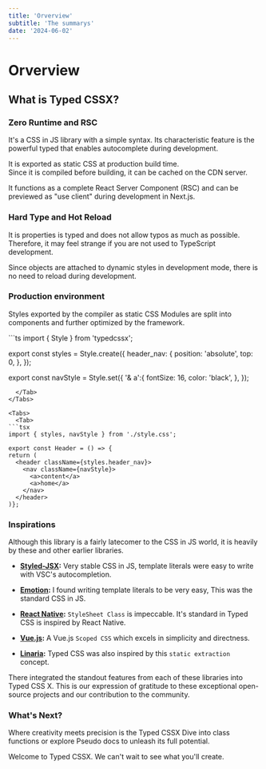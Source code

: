 ```yaml
---
title: 'Orverview'
subtitle: 'The summarys'
date: '2024-06-02'
---
```


<TocBot />

# Orverview

## What is Typed CSSX?

### Zero Runtime and RSC

It's a CSS in JS library with a simple syntax. Its characteristic feature is the powerful typed that enables autocomplete during development.

It is exported as static CSS at production build time.  
Since it is compiled before building, it can be cached on the CDN server.

It functions as a complete React Server Component (RSC) and can be previewed as "use client" during development in Next.js.

### Hard Type and Hot Reload

It is properties is typed and does not allow typos as much as possible.  
Therefore, it may feel strange if you are not used to TypeScript development.

Since objects are attached to dynamic styles in development mode, there is no need to reload during development.

### Production environment

Styles exported by the compiler as static CSS Modules are split into components and further optimized by the framework.

<Tabs>
  <Tab>
```ts
import { Style } from 'typedcssx';

export const styles = Style.create({
  header_nav: {
    position: 'absolute',
    top: 0,
  },
});

export const navStyle = Style.set({
  '& a':{
    fontSize: 16,
    color: 'black',
  },
});
```
  </Tab>
</Tabs>

<Tabs>
  <Tab>
```tsx
import { styles, navStyle } from './style.css';

export const Header = () => {
return (
  <header className={styles.header_nav}>
    <nav className={navStyle}>
      <a>content</a>
      <a>home</a>
    </nav>
  </header>
)};
```
  </Tab>
</Tabs>

### Inspirations

Although this library is a fairly latecomer to the CSS in JS world, it is heavily by these and other earlier libraries.

- **[Styled-JSX](https://styled-system.com/):** Very stable CSS in JS, template literals were easy to write with VSC's autocompletion.

- **[Emotion](https://emotion.sh/docs/introduction/):** I found writing template literals to be very easy, This was the standard CSS in JS.

- **[React Native](https://reactnative.dev/):** `StyleSheet Class` is impeccable. It's standard in Typed CSS is inspired by React Native.

- **[Vue.js](https://vuejs.org/):** A Vue.js `Scoped CSS` which excels in simplicity and directness.

- **[Linaria](https://github.com/callstack/linaria):** Typed CSS was also inspired by this `static extraction` concept.

There integrated the standout features from each of these libraries into Typed CSS X. This is our expression of gratitude to these exceptional open-source projects and our contribution to the community.

### What's Next?

Where creativity meets precision is the Typed CSSX Dive into class functions or explore Pseudo docs to unleash its full potential.

Welcome to Typed CSSX. We can't wait to see what you'll create.